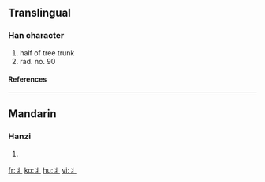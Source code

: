 {{see|爿}}<!-- may be replaced by zh-forms -->

==Translingual==
===Han character===
{{Han char|rad=爿|as=00|sn=4|four=|canj=中戈一 (LIM), X中戈一 (XLIM)}}
# half of tree trunk
# rad. no. 90
====References====
{{Han ref|kx=0079.021|hdz=10028.061|uh=4E2C|ud=20012}}
----
==Mandarin==
===Hanzi===
{{cmn-hanzi|pin=[[qiáng]] (qiang2)|wg=ch'iang<sup>2</sup>}}
# {{defn|Mandarin}}




[[fr:丬]]
[[ko:丬]]
[[hu:丬]]
[[vi:丬]]